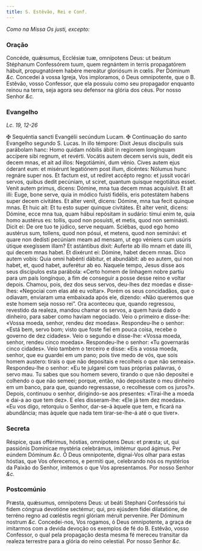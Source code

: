 ```yaml
---
title: S. Estêvão, Rei e Conf.
---
```


<em>Como na Missa Os justi, excepto:</em>


<LinkCard
  href="/missal/comum/14confessoresnaopontifices1"
  title="Confessores não Pontífices - Missa Os justi"
/>

### Oração

<div class="grid grid-cols-2 gap-5">
  <span class="text-justify">
    Concéde, quǽsumus, Ecclésiæ tuæ, omnípotens Deus: ut beátum Stéphanum
    Confessórem tuum, quem regnántem in terris propagatórem hábuit,
    propugnatórem habére mereátur gloriósum in cœlis. Per Dóminum <em>&c.</em>
  </span>
  <span class="text-justify">
    Concedei à vossa Igreja, Vos imploramos, ó Deus omnipotente, que o B.
    Estêvão, vosso Confessor, que ela possuiu como seu propagador enquanto
    reinou na terra, seja agora seu defensor na glória dos céus. Por nosso
    Senhor <em>&c.</em>
  </span>
</div>

### Evangelho

_Lc. 19, 12-26_

<div class="grid grid-cols-2 gap-5">
  <span class="text-justify">
    <span class="text-red-500">&#10016;</span> Sequéntia sancti Evangélii
    secúndum Lucam.
  </span>
  <span class="text-justify">
    <span class="text-red-500">&#10016;</span> Continuação do santo Evangelho
    segundo S. Lucas.
  </span>
  <span class="text-justify">
    In illo témpore: Dixit Jesus discípulis suis parábolam hanc: Homo quidam
    nóbilis ábiit in regionem longínquam accípere sibi regnum, et revérti.
    Vocátis autem decem servis suis, dedit eis decem mnas, et ait ad illos:
    Negotiámini, dum vénio. Cives autem ejus óderant eum: et misérunt legatiónem
    post illum, dicéntes: Nólumus hunc regnáre super nos. Et factum est, ut
    redíret accépto regno: et jussit vocári servos, quibus dedit pecúniam, ut
    sciret, quantum quisque negotiátus esset. Venit autem primus, dicens:
    Dómine, mna tua decem mnas acquisívit. Et ait illi: Euge, bone serve, quia
    in módico fuísti fidélis, eris potestátem habens super decem civitátes. Et
    alter venit, dicens: Dómine, mna tua fecit quinque mnas. Et huic ait: Et tu
    esto super quinque civitátes. Et alter venit, dicens: Dómine, ecce mna tua,
    quam hábui repósitam in sudário: tímui enim te, quia homo austérus es:
    tollis, quod non posuísti, et metis, quod non seminásti. Dicit ei: De ore
    tuo te júdico, serve nequam. Sciébas, quod ego homo austérus sum, tollens,
    quod non pósui, et metens, quod non seminávi: et quare non dedísti pecúniam
    meam ad mensam, ut ego véniens cum usúris útique exegíssem illam? Et
    astántibus dixit: Auferte ab illo mnam et date illi, qui decem mnas habet.
    Et dixérunt ei: Dómine, habet decem mnas. Dico autem vobis: Quia omni
    habénti dábitur, et abundábit: ab eo autem, qui non habet, et, quod habet,
    auferétur ab eo.
  </span>
  <span class="text-justify">
    Naquele tempo, Jesus disse aos seus discípulos esta parábola: «Certo homem
    de linhagem nobre partiu para um país longínquo, a fim de conseguir a posse
    desse reino e voltar depois. Chamou, pois, dez dos seus servos, deu-lhes dez
    moedas e disse-lhes: «Negociai com elas até eu voltar». Porém os seus
    concidadãos, que o odiavam, enviaram uma embaixada após ele, dizendo: «Não
    queremos que este homem seja nosso rei”. Ora aconteceu que, quando
    regressou, revestido da realeza, mandou chamar os servos, a quem havia dado
    o dinheiro, para saber como haviam negociado. Veio o primeiro e disse-lhe:
    «Vossa moeda, senhor, rendeu dez moedas». Respondeu-lhe o senhor: «Está bem,
    servo bom; visto que foste fiel em pouca coisa, recebe o governo de dez
    cidades». Veio o segundo e disse-lhe: «Vossa moeda, senhor, rendeu cinco
    moedas». Respondeu-lhe o senhor: «Tu governarás cinco cidades». Veio também
    o terceiro e disse: «Eis a vossa moeda, senhor, que eu guardei em um pano;
    pois tive medo de vós, que sois homem austero: tirais o que não depositais e
    recolheis o que não semeais». Respondeu-lhe o senhor: «Eu te julgarei com
    tuas próprias palavras, ó servo mau. Tu sabes que sou homem severo, tirando
    o que não depositei e colhendo o que não semeei; porque, então, não
    depositaste o meu dinheiro em um banco, para que, quando regressasse, o
    recolhesse com os juros?». Depois, continuou o senhor, dirigindo-se aos
    presentes: «Tirai-lhe a moeda e dai-a ao que tem dez». E eles disseram-lhe:
    «Ele já tem dez moedas». «Eu vos digo, retorquiu o Senhor, dar-se-á àquele
    que tem, e ficará na abundância; mas àquele que nada tem tirar-se-lhe-á até
    o que tiver».
  </span>
</div>

### Secreta

<div class="grid grid-cols-2 gap-5">
  <span class="text-justify">
    Réspice, quas offérimus, hóstias, omnípotens Deus: et præsta; ut, qui
    passiónis Dominicae mystéria celebrámus, imitémur quod ágimus. Per eúndem
    Dóminum <em>&c.</em>
  </span>
  <span class="text-justify">
    Ó Deus omnipotente, dignai-Vos olhar para estas hóstias, que Vos oferecemos,
    e permiti que, celebrando nós os mystérios da Paixão do Senhor, imitemos o
    que Vos apresentamos. Por nosso Senhor <em>&c.</em>
  </span>
</div>

### Postcomúnio

<div class="grid grid-cols-2 gap-5">
  <span class="text-justify">
    Præsta, quǽsumus, omnípotens Deus: ut beáti Stephani Confessóris tui fidem
    cóngrua devotióne sectémur; qui, pro ejúsdem fídei dilatatióne, de terréno
    regno ad cœléstis regni glóriam méruit perveníre. Per Dóminum nostrum
    <em>&c.</em>
  </span>
  <span class="text-justify">
    Concedei-nos, Vos rogamos, ó Deus omnipotente, a graça de imitarmos com a
    devida devoção os exemplos de fé do B. Estêvão, vosso Confessor, o qual pela
    propagação desta mesma fé mereceu transitar da realeza terrestre para a
    glória do reino celestial. Por nosso Senhor <em>&c.</em>
  </span>
</div>

